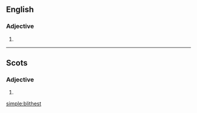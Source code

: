 ==English==

===Adjective===
{{head|en|adjective superlative form}}

# {{en-superlative of|blithe}}

----

==Scots==

===Adjective===
{{head|sco|adjective superlative form}}

# {{superlative of|blithe|lang=sco}}

[[simple:blithest]]